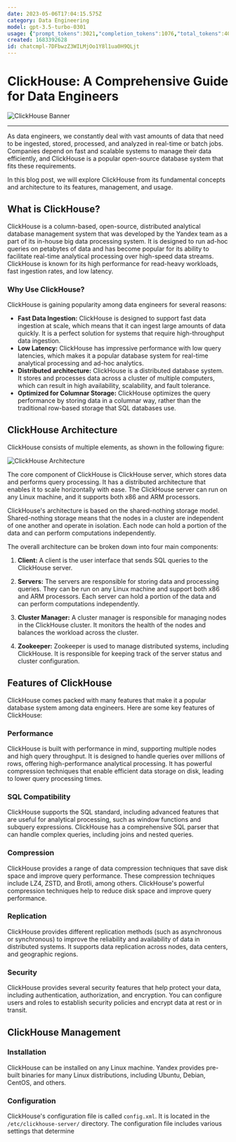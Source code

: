```yaml
---
date: 2023-05-06T17:04:15.575Z
category: Data Engineering
model: gpt-3.5-turbo-0301
usage: {"prompt_tokens":3021,"completion_tokens":1076,"total_tokens":4097}
created: 1683392628
id: chatcmpl-7DFbwzZ3WILMjOo1Y8l1ua0H9QLjt
---
```


# ClickHouse: A Comprehensive Guide for Data Engineers

![ClickHouse Banner](https://miro.medium.com/max/1200/1*0scWZ_kUjTUNrxK-EV9ARw.gif)

---
 
As data engineers, we constantly deal with vast amounts of data that need to be ingested, stored, processed, and analyzed in real-time or batch jobs. Companies depend on fast and scalable systems to manage their data efficiently, and ClickHouse is a popular open-source database system that fits these requirements. 

In this blog post, we will explore ClickHouse from its fundamental concepts and architecture to its features, management, and usage. 

## What is ClickHouse?

ClickHouse is a column-based, open-source, distributed analytical database management system that was developed by the Yandex team as a part of its in-house big data processing system. It is designed to run ad-hoc queries on petabytes of data and has become popular for its ability to facilitate real-time analytical processing over high-speed data streams. ClickHouse is known for its high performance for read-heavy workloads, fast ingestion rates, and low latency. 

### Why Use ClickHouse?

ClickHouse is gaining popularity among data engineers for several reasons:

- **Fast Data Ingestion:** ClickHouse is designed to support fast data ingestion at scale, which means that it can ingest large amounts of data quickly. It is a perfect solution for systems that require high-throughput data ingestion. 
- **Low Latency:** ClickHouse has impressive performance with low query latencies, which makes it a popular database system for real-time analytical processing and ad-hoc analytics. 
- **Distributed architecture:** ClickHouse is a distributed database system. It stores and processes data across a cluster of multiple computers, which can result in high availability, scalability, and fault tolerance. 
- **Optimized for Columnar Storage:** ClickHouse optimizes the query performance by storing data in a columnar way, rather than the traditional row-based storage that SQL databases use.

## ClickHouse Architecture

ClickHouse consists of multiple elements, as shown in the following figure:

![ClickHouse Architecture](https://miro.medium.com/max/1200/1*aKXSWHyefNU0JJKMJV0n4g.png)

The core component of ClickHouse is ClickHouse server, which stores data and performs query processing. It has a distributed architecture that enables it to scale horizontally with ease. The ClickHouse server can run on any Linux machine, and it supports both x86 and ARM processors.

ClickHouse's architecture is based on the shared-nothing storage model. Shared-nothing storage means that the nodes in a cluster are independent of one another and operate in isolation. Each node can hold a portion of the data and can perform computations independently. 

The overall architecture can be broken down into four main components:

1. **Client:** A client is the user interface that sends SQL queries to the ClickHouse server.
 
2. **Servers:** The servers are responsible for storing data and processing queries. They can be run on any Linux machine and support both x86 and ARM processors. Each server can hold a portion of the data and can perform computations independently.

3. **Cluster Manager:** A cluster manager is responsible for managing nodes in the ClickHouse cluster. It monitors the health of the nodes and balances the workload across the cluster.

4. **Zookeeper:** Zookeeper is used to manage distributed systems, including ClickHouse. It is responsible for keeping track of the server status and cluster configuration.

## Features of ClickHouse

ClickHouse comes packed with many features that make it a popular database system among data engineers. Here are some key features of ClickHouse:

### Performance

ClickHouse is built with performance in mind, supporting multiple nodes and high query throughput. It is designed to handle queries over millions of rows, offering high-performance analytical processing. It has powerful compression techniques that enable efficient data storage on disk, leading to lower query processing times.

### SQL Compatibility

ClickHouse supports the SQL standard, including advanced features that are useful for analytical processing, such as window functions and subquery expressions. ClickHouse has a comprehensive SQL parser that can handle complex queries, including joins and nested queries.

### Compression

ClickHouse provides a range of data compression techniques that save disk space and improve query performance. These compression techniques include LZ4, ZSTD, and Brotli, among others. ClickHouse's powerful compression techniques help to reduce disk space and improve query performance.

### Replication

ClickHouse provides different replication methods (such as asynchronous or synchronous) to improve the reliability and availability of data in distributed systems. It supports data replication across nodes, data centers, and geographic regions.

### Security

ClickHouse provides several security features that help protect your data, including authentication, authorization, and encryption. You can configure users and roles to establish security policies and encrypt data at rest or in transit.

## ClickHouse Management

### Installation

ClickHouse can be installed on any Linux machine. Yandex provides pre-built binaries for many Linux distributions, including Ubuntu, Debian, CentOS, and others.

### Configuration

ClickHouse's configuration file is called `config.xml`. It is located in the `/etc/clickhouse-server/` directory. The configuration file includes various settings that determine